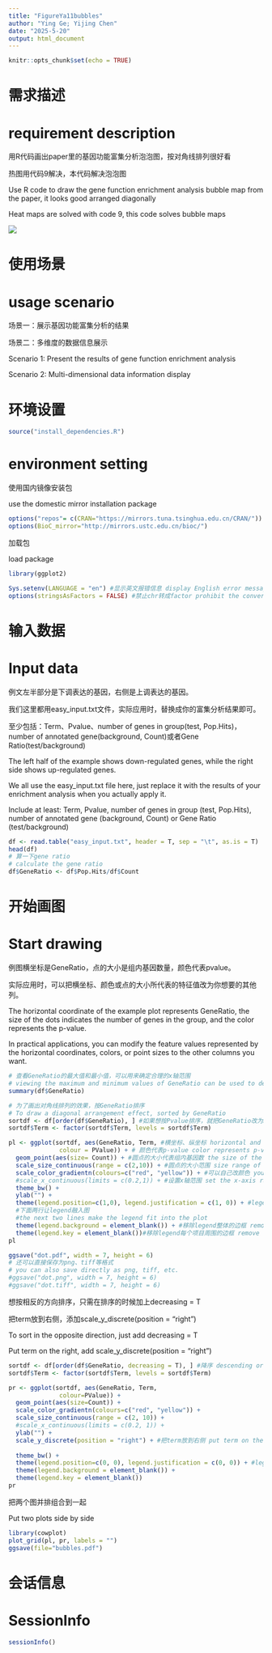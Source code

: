 ```yaml
---
title: "FigureYa11bubbles"
author: "Ying Ge; Yijing Chen"
date: "2025-5-20"
output: html_document
---
```


```r
knitr::opts_chunk$set(echo = TRUE)
```

# 需求描述
# requirement description

用R代码画出paper里的基因功能富集分析泡泡图，按对角线排列很好看

热图用代码9解决，本代码解决泡泡图

Use R code to draw the gene function enrichment analysis bubble map from the paper, it looks good arranged diagonally

Heat maps are solved with code 9, this code solves bubble maps

![](example.png)

# 使用场景
# usage scenario

场景一：展示基因功能富集分析的结果

场景二：多维度的数据信息展示

Scenario 1: Present the results of gene function enrichment analysis

Scenario 2: Multi-dimensional data information display

# 环境设置

```r
source("install_dependencies.R")
```

# environment setting

使用国内镜像安装包

use the domestic mirror installation package

```r
options("repos"= c(CRAN="https://mirrors.tuna.tsinghua.edu.cn/CRAN/"))
options(BioC_mirror="http://mirrors.ustc.edu.cn/bioc/")

```

加载包

load package

```r
library(ggplot2)

Sys.setenv(LANGUAGE = "en") #显示英文报错信息 display English error messages
options(stringsAsFactors = FALSE) #禁止chr转成factor prohibit the conversion of chr to factor
```

# 输入数据
# Input data

例文左半部分是下调表达的基因，右侧是上调表达的基因。

我们这里都用easy_input.txt文件，实际应用时，替换成你的富集分析结果即可。

至少包括：Term、Pvalue、number of genes in group(test, Pop.Hits)，number of annotated gene(background, Count)或者Gene Ratio(test/background)

The left half of the example shows down-regulated genes, while the right side shows up-regulated genes.

We all use the easy_input.txt file here, just replace it with the results of your enrichment analysis when you actually apply it.

Include at least: Term, Pvalue, number of genes in group (test, Pop.Hits), number of annotated gene (background, Count) or Gene Ratio (test/background)

```r
df <- read.table("easy_input.txt", header = T, sep = "\t", as.is = T)
head(df)
# 算一下gene ratio
# calculate the gene ratio
df$GeneRatio <- df$Pop.Hits/df$Count
```

# 开始画图
# Start drawing

例图横坐标是GeneRatio，点的大小是组内基因数量，颜色代表pvalue。

实际应用时，可以把横坐标、颜色或点的大小所代表的特征值改为你想要的其他列。

The horizontal coordinate of the example plot represents GeneRatio, the size of the dots indicates the number of genes in the group, and the color represents the p-value.

In practical applications, you can modify the feature values represented by the horizontal coordinates, colors, or point sizes to the other columns you want.

```r
# 查看GeneRatio的最大值和最小值，可以用来确定合理的x轴范围
# viewing the maximum and minimum values of GeneRatio can be used to determine a reasonable range for the x-axis
summary(df$GeneRatio)

# 为了画出对角线排列的效果，按GeneRatio排序
# To draw a diagonal arrangement effect, sorted by GeneRatio
sortdf <- df[order(df$GeneRatio), ] #如果想按Pvalue排序，就把GeneRatio改为PValue If you want to sort by Pvalue, change the GeneRatio to PValue
sortdf$Term <- factor(sortdf$Term, levels = sortdf$Term)

pl <- ggplot(sortdf, aes(GeneRatio, Term, #横坐标、纵坐标 horizontal and vertical coordinates
              colour = PValue)) + # 颜色代表p-value color represents p-values
  geom_point(aes(size= Count)) + #圆点的大小代表组内基因数 the size of the dots represents the number of genes in the group
  scale_size_continuous(range = c(2,10)) + #圆点的大小范围 size range of the dot
  scale_color_gradientn(colours=c("red", "yellow")) + #可以自己改颜色 you can change the color yourself
  #scale_x_continuous(limits = c(0.2,1)) + #设置x轴范围 set the x-axis range
  theme_bw() + 
  ylab("") + 
  theme(legend.position=c(1,0), legend.justification = c(1, 0)) + #legend画在右下角 the legend is drawn in the lower right corner
  #下面两行让legend融入图
  #the next two lines make the legend fit into the plot
  theme(legend.background = element_blank()) + #移除legend整体的边框 remove the overall border of the legend
  theme(legend.key = element_blank())#移除legend每个项目周围的边框 remove the border around each item in the legend
pl

ggsave("dot.pdf", width = 7, height = 6)
# 还可以直接保存为png、tiff等格式
# you can also save directly as png, tiff, etc.
#ggsave("dot.png", width = 7, height = 6)
#ggsave("dot.tiff", width = 7, height = 6)
```

想按相反的方向排序，只需在排序的时候加上decreasing = T

把term放到右侧，添加scale_y_discrete(position = "right")

To sort in the opposite direction, just add decreasing = T

Put term on the right, add scale_y_discrete(position = “right”)

```r
sortdf <- df[order(df$GeneRatio, decreasing = T), ] #降序 descending order
sortdf$Term <- factor(sortdf$Term, levels = sortdf$Term)

pr <- ggplot(sortdf, aes(GeneRatio, Term, 
              colour=PValue)) + 
  geom_point(aes(size=Count)) + 
  scale_color_gradientn(colours=c("red", "yellow")) + 
  scale_size_continuous(range = c(2, 10)) + 
  #scale_x_continuous(limits = c(0.2, 1)) + 
  ylab("") + 
  scale_y_discrete(position = "right") + #把term放到右侧 put term on the right
  
  theme_bw() + 
  theme(legend.position=c(0, 0), legend.justification = c(0, 0)) + #legend画在左下角 the legend is drawn in the lower left corner
  theme(legend.background = element_blank()) + 
  theme(legend.key = element_blank())
pr
```

把两个图并排组合到一起

Put two plots side by side

```r
library(cowplot)
plot_grid(pl, pr, labels = "")
ggsave(file="bubbles.pdf")
```

# 会话信息
# SessionInfo

```r
sessionInfo()
```